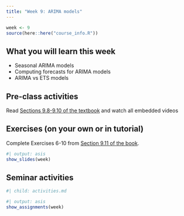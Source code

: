 ```yaml
---
title: "Week 9: ARIMA models"
---
```


```r
week <- 9
source(here::here("course_info.R"))
```

## What you will learn this week

* Seasonal ARIMA models
* Computing forecasts for ARIMA models
* ARIMA vs ETS models

## Pre-class activities

Read [Sections 9.8-9.10 of the textbook](https://otexts.com/fpp3/arima.html) and watch all embedded videos


## Exercises (on your own or in tutorial)

Complete Exercises 6-10 from [Section 9.11 of the book](https://otexts.com/fpp3/arima-exercises.html).

```r
#| output: asis
show_slides(week)
```

## Seminar activities

```r
#| child: activities.md
```

```r
#| output: asis
show_assignments(week)
```
